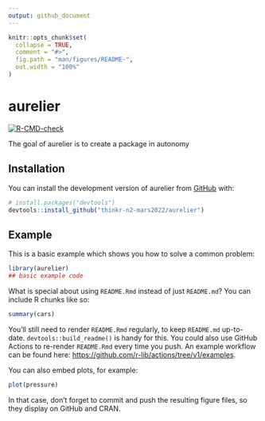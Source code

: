 ```yaml
---
output: github_document
---
```


<!-- README.md is generated from README.Rmd. Please edit that file -->

```r
knitr::opts_chunk$set(
  collapse = TRUE,
  comment = "#>",
  fig.path = "man/figures/README-",
  out.width = "100%"
)
```

# aurelier

<!-- badges: start -->
[![R-CMD-check](https://github.com/thinkr-n2-mars2022/aurelier/workflows/R-CMD-check/badge.svg)](https://github.com/thinkr-n2-mars2022/aurelier/actions)
<!-- badges: end -->

The goal of aurelier is to create a package in autonomy

## Installation

You can install the development version of aurelier from [GitHub](https://github.com/) with:

``` r
# install.packages("devtools")
devtools::install_github("thinkr-n2-mars2022/aurelier")
```

## Example

This is a basic example which shows you how to solve a common problem:

```r
library(aurelier)
## basic example code
```

What is special about using `README.Rmd` instead of just `README.md`? You can include R chunks like so:

```r
summary(cars)
```

You'll still need to render `README.Rmd` regularly, to keep `README.md` up-to-date. `devtools::build_readme()` is handy for this. You could also use GitHub Actions to re-render `README.Rmd` every time you push. An example workflow can be found here: <https://github.com/r-lib/actions/tree/v1/examples>.

You can also embed plots, for example:

```r
plot(pressure)
```

In that case, don't forget to commit and push the resulting figure files, so they display on GitHub and CRAN.

